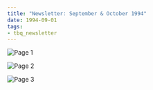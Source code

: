 ```yaml
---
title: "Newsletter: September & October 1994"
date: 1994-09-01
tags:
- tbq_newsletter
---
```


![Page 1](/assets/news/1994/tbq/09-newsletter-page1.jpg)

![Page 2](/assets/news/1994/tbq/09-newsletter-page2.jpg)

![Page 3](/assets/news/1994/tbq/09-newsletter-page3.jpg)

